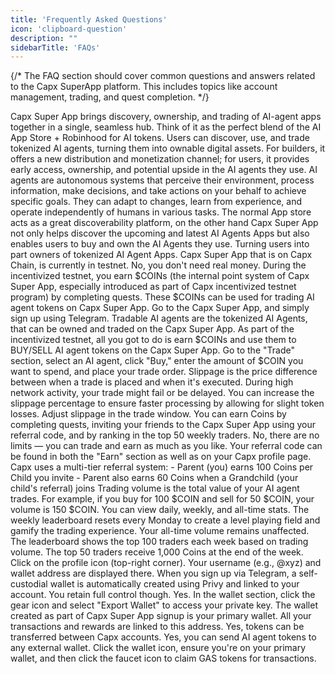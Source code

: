 ```yaml
---
title: 'Frequently Asked Questions'
icon: 'clipboard-question'
description: ""
sidebarTitle: 'FAQs'
---
```


{/* <Note>
    The FAQ section should cover common questions and answers related to the Capx SuperApp platform.
    This includes topics like account management, trading, and quest completion.
</Note> */}

<AccordionGroup>
  <Accordion title="What is the Capx Super App?">
    Capx Super App brings discovery, ownership, and trading of AI-agent apps together in a single, seamless hub. Think of it as the perfect blend of the AI App Store + Robinhood for AI tokens. Users can discover, use, and trade tokenized AI agents, turning them into ownable digital assets. For builders, it offers a new distribution and monetization channel; for users, it provides early access, ownership, and potential upside in the AI agents they use.
  </Accordion>

  <Accordion title="What are AI agents?">
    AI agents are autonomous systems that perceive their environment, process information, make decisions, and take actions on your behalf to achieve specific goals. They can adapt to changes, learn from experience, and operate independently of humans in various tasks.
  </Accordion>

  <Accordion title="How is Capx Super App different from a normal app store?">
    The normal App store acts as a great discoverability platform, on the other hand Capx Super App not only helps discover the upcoming and latest AI Agents Apps but also enables users to buy and own the AI Agents they use. Turning users into part owners of tokenized AI Agent Apps.
  </Accordion>

  <Accordion title="Is the Capx Super App on mainnet or testnet?">
    Capx Super App that is on Capx Chain, is currently in testnet.
  </Accordion>

  <Accordion title="Do I need real money to use the Capx Super App during the testnet?">
    No, you don't need real money. During the incentivized testnet, you earn $COINs (the internal point system of Capx Super App, especially introduced as part of Capx incentivized testnet program) by completing quests. These $COINs can be used for trading AI agent tokens on Capx Super App.
  </Accordion>

  <Accordion title="How do I sign up for the Capx Super App?">
    Go to the Capx Super App, and simply sign up using Telegram.
  </Accordion>

  <Accordion title="What does 'tradable' agent mean?">
    Tradable AI agents are the tokenized AI Agents, that can be owned and traded on the Capx Super App.
  </Accordion>

  <Accordion title="How do I buy AI agent tokens?">
    As part of the incentivized testnet, all you got to do is earn $COINs and use them to BUY/SELL AI agent tokens on the Capx Super App.
  </Accordion>

  <Accordion title="How do I use $COIN to trade?">
    Go to the "Trade" section, select an AI agent, click "Buy," enter the amount of $COIN you want to spend, and place your trade order.
  </Accordion>

  <Accordion title="What is slippage in trades, and how do I adjust it?">
    Slippage is the price difference between when a trade is placed and when it's executed. During high network activity, your trade might fail or be delayed. You can increase the slippage percentage to ensure faster processing by allowing for slight token losses. Adjust slippage in the trade window.
  </Accordion>

  <Accordion title="How do I earn Coins on Capx Super App?">
    You can earn Coins by completing quests, inviting your friends to the Capx Super App using your referral code, and by ranking in the top 50 weekly traders.
  </Accordion>

  <Accordion title="Are there any daily trading or earning limits?">
    No, there are no limits — you can trade and earn as much as you like.
  </Accordion>

  <Accordion title="Where do I find my referral code?">
    Your referral code can be found in both the "Earn" section as well as on your Capx profile page.
  </Accordion>

  <Accordion title="How does the referral program work?">
    Capx uses a multi-tier referral system:
    - Parent (you) earns 100 Coins per Child you invite
    - Parent also earns 60 Coins when a Grandchild (your child's referral) joins
  </Accordion>

  <Accordion title="What is 'trading volume' on Capx Super App?">
    Trading volume is the total value of your AI agent trades. For example, if you buy for 100 $COIN and sell for 50 $COIN, your volume is 150 $COIN. You can view daily, weekly, and all-time stats.
  </Accordion>

  <Accordion title="Why does my weekly leaderboard rank reset?">
    The weekly leaderboard resets every Monday to create a level playing field and gamify the trading experience. Your all-time volume remains unaffected.
  </Accordion>

  <Accordion title="What is the leaderboard and its benefits?">
    The leaderboard shows the top 100 traders each week based on trading volume. The top 50 traders receive 1,000 Coins at the end of the week.
  </Accordion>

  <Accordion title="Where can I view my Capx username and wallet address?">
    Click on the profile icon (top-right corner). Your username (e.g., @xyz) and wallet address are displayed there.
  </Accordion>

  <Accordion title="How is the wallet created during signup?">
    When you sign up via Telegram, a self-custodial wallet is automatically created using Privy and linked to your account. You retain full control though.
  </Accordion>

  <Accordion title="Can I export my wallet outside of Capx Super App?">
    Yes. In the wallet section, click the gear icon and select "Export Wallet" to access your private key.
  </Accordion>

  <Accordion title="Which wallet is considered my 'primary' wallet?">
    The wallet created as part of Capx Super App signup is your primary wallet. All your transactions and rewards are linked to this address.
  </Accordion>

  <Accordion title="Can I send tokens from one Capx account to another?">
    Yes, tokens can be transferred between Capx accounts.
  </Accordion>

  <Accordion title="Can I send AI agent tokens to an external wallet?">
    Yes, you can send AI agent tokens to any external wallet.
  </Accordion>

  <Accordion title="How can I claim $GAS for transactions?">
    Click the wallet icon, ensure you're on your primary wallet, and then click the faucet icon to claim GAS tokens for transactions.
  </Accordion>
</AccordionGroup>